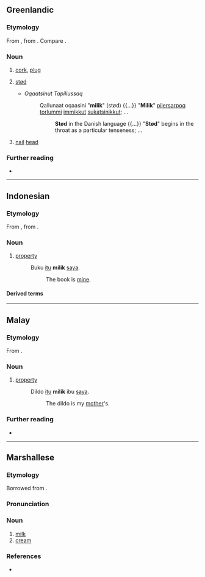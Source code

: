 ==Greenlandic==

===Etymology===
From {{inh|kl|esx-inu-pro|*mǝl-ǝɣ-|t=plug, stopper, close up, cover}}, from {{der|kl|esx-esk-pro|*mǝɫǝ-|t=plug}}. Compare {{m|kl|milippoq|t=stop, close up}}.

===Noun===
{{head|kl|noun|plural|milingit|and|milit}}

# [[cork]], [[plug]]
# {{lb|kl|phonetics}} [[stød]]
#* ''Oqaatsinut Tapiliussaq''
#*: Qallunaat oqaasini "'''milik'''" (stød) {{...}} "'''Milik'''" [[pilerpoq|piler]][[-tar|sar]]poq [[torluk|torlum]]mi [[immikkut]] [[sukatsivoq|sukatsi]][[-neq|nik]]kut; ...
#*:: '''Stød''' in the Danish language {{...}} "'''Stød'''" begins in the throat as a particular tenseness; ...
# [[nail]] [[head]]

===Further reading===
* {{R:DAKA}}

----

==Indonesian==

===Etymology===
From {{inh|id|ms|milik}}, from {{der|id|ar|مِلْك}}.

===Noun===
{{id-noun}}

# [[property]]
#: Buku [[itu]] '''milik''' [[saya]].
#:: The book is [[mine]].

====Derived terms====
{{der3|id
|dimiliki
|memiliki
|pemilik
|pemilikan
}}

----

==Malay==

===Etymology===
From {{der|ms|ar|مِلْك}}.

===Noun===
{{ms-noun}}

# [[property]]
#: Dildo [[itu]] '''milik''' ibu [[saya]].
#:: The dildo is my [[mother]]'s.

===Further reading===
* {{R:PRPM}}

----

==Marshallese==

===Etymology===
Borrowed from {{bor|mh|en|milk}}.

===Pronunciation===
{{mh-ipa-rows|milik}}

===Noun===
{{mh-head|noun}}

# [[milk]]
# [[cream]]

===References===
* {{meod-ref|MED2M.htm#milik}}
{{topics|mh|Milk}}